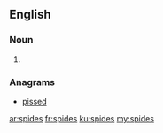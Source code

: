 {{also|spīdes|spīdēs}}
==English==

===Noun===
{{head|en}}

# {{plural of|spide}}

===Anagrams===
* [[pissed#English|pissed]]

[[ar:spides]]
[[fr:spides]]
[[ku:spides]]
[[my:spides]]